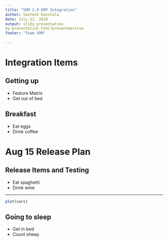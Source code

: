 ```yaml
---
title: "VDM 2.0 DMP Integration"
author: Santosh Kanutala
date: July 22, 2018
output: slidy_presentation
my-presentation.html?presentme=true
footer: "Team VDM"
 
---
```


# Integration Items

## Getting up

- Feature Matrix
- Get out of bed

## Breakfast

- Eat eggs
- Drink coffee

# Aug 15 Release Plan

## Release Items and Testing

- Eat spaghetti
- Drink wine

---

```r
plot(cars)
```

## Going to sleep

- Get in bed
- Count sheep